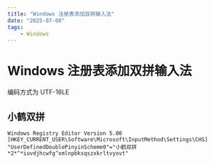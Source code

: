---
title: "Windows 注册表添加双拼输入法"
date: "2025-07-08"
tags:
    - Windows
---

# Windows 注册表添加双拼输入法

编码方式为 UTF-16LE

## 小鹤双拼

``` registry
Windows Registry Editor Version 5.00
[HKEY_CURRENT_USER\Software\Microsoft\InputMethod\Settings\CHS]
"UserDefinedDoublePinyinScheme0"="小鹤双拼*2*^*iuvdjhcwfg^xmlnpbksqszxkrltvyovt"
```